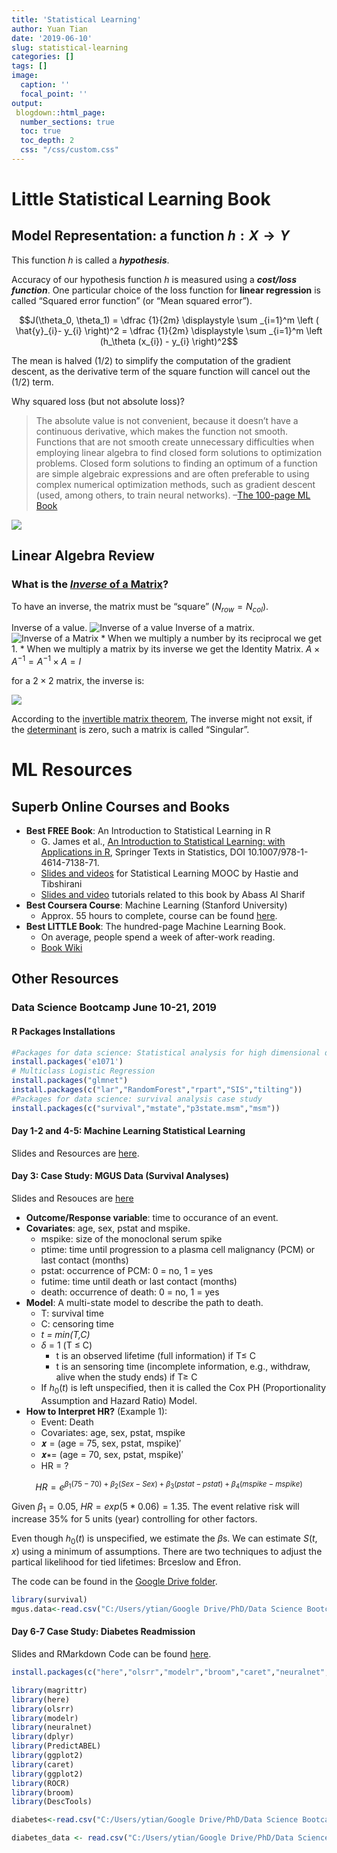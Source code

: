 ```yaml
---
title: 'Statistical Learning'
author: Yuan Tian
date: '2019-06-10'
slug: statistical-learning
categories: []
tags: []
image:
  caption: ''
  focal_point: ''
output: 
 blogdown::html_page:
  number_sections: true
  toc: true
  toc_depth: 2
  css: "/css/custom.css"
---
```


# Little Statistical Learning Book

## Model Representation: a function $h : X → Y$

This function $h$ is called a ***hypothesis***. 

Accuracy of our hypothesis function $h$ is measured using a ***cost/loss function***. One particular choice of the loss function for **linear regression** is called "Squared error function" (or "Mean squared error").  

$$J(\theta_0, \theta_1) = \dfrac {1}{2m} \displaystyle \sum _{i=1}^m \left ( \hat{y}_{i}- y_{i} \right)^2 = \dfrac {1}{2m} \displaystyle \sum _{i=1}^m \left (h_\theta (x_{i}) - y_{i} \right)^2$$

The mean is halved (1/2) to simplify the computation of the gradient descent, as the derivative term of the square function will cancel out the (1/2) term. 

Why squared loss (but not absolute loss)?  

> The absolute value is not convenient, because it doesn’t have a continuous derivative, which makes the function not smooth. Functions that are not smooth create unnecessary difficulties when employing linear algebra to find closed form solutions to optimization problems. Closed form solutions to finding an optimum of a function are simple algebraic expressions and are often preferable to using complex numerical optimization methods, such as gradient descent (used, among others, to train neural networks). --[The 100-page ML Book](http://themlbook.com/)


![](https://d3c33hcgiwev3.cloudfront.net/imageAssetProxy.v1/R2YF5Lj3EeajLxLfjQiSjg_110c901f58043f995a35b31431935290_Screen-Shot-2016-12-02-at-5.23.31-PM.png?expiry=1560643200000&hmac=s6t6cOn9_Fsy21OWELBBua4X19cicFE0OWO2RO1nhVE)


## Linear Algebra Review

### What is the [*Inverse* of a Matrix](https://www.mathsisfun.com/algebra/matrix-inverse.html)? 

To have an inverse, the matrix must be "square" ($N_{row} = N_{col}$). 

Inverse of a value. 
![Inverse of a value](https://www.mathsisfun.com/numbers/images/reciprocal-reciprocal.svg)
Inverse of a matrix.
![Inverse of a Matrix](https://www.mathsisfun.com/algebra/images/matrix-inverse-both.svg)
* When we multiply a number by its reciprocal we get 1. 
* When we multiply a matrix by its inverse we get the Identity Matrix. $A \times A^{-1}=A^{-1} \times A = I$

for a $2 \times 2$ matrix, the inverse is: 

![](https://www.mathsisfun.com/algebra/images/matrix-inverse-2x2.svg)

According to the [invertible matrix theorem](http://mathworld.wolfram.com/MatrixInverse.html), The inverse might not exsit, if the [determinant](https://www.mathsisfun.com/algebra/matrix-determinant.html) is zero, such a matrix is called "Singular". 

# ML Resources

## **Superb** Online Courses and Books

* **Best FREE Book**: An Introduction to Statistical Learning in R
  + G. James et al., [An Introduction to Statistical Learning: with Applications in R](http://www-bcf.usc.edu/~gareth/ISL/), Springer Texts in Statistics, DOI 10.1007/978-1-4614-7138-71.
  + [Slides and videos](https://www.r-bloggers.com/in-depth-introduction-to-machine-learning-in-15-hours-of-expert-videos/) for Statistical Learning MOOC by Hastie and Tibshirani
  + [Slides and video](https://www.alsharif.info/#!iom530/c21o7) tutorials related to this book by Abass Al Sharif 

* **Best Coursera Course**: Machine Learning (Stanford University)
  + Approx. 55 hours to complete, course can be found [here](https://www.coursera.org/learn/machine-learning/home/welcome). 

* **Best LITTLE Book**: The hundred-page Machine Learning Book.
  + On average, people spend a week of after-work reading.
  + [Book Wiki](http://themlbook.com/wiki/doku.php)

## Other Resources 

### Data Science Bootcamp June 10-21, 2019

#### R Packages Installations
```r
#Packages for data science: Statistical analysis for high dimensional data
install.packages('e1071')
# Multiclass Logistic Regression
install.packages("glmnet")
install.packages(c("lar","RandomForest","rpart","SIS","tilting"))
#Packages for data science: survival analysis case study
install.packages(c("survival","mstate","p3state.msm","msm"))
```
#### Day 1-2 and 4-5: Machine Learning Statistical Learning

Slides and Resources are [here](https://drive.google.com/drive/folders/1u8N6ISovKj680Yr3Sv5nUeIUFVaZKBK2?usp=sharing). 

#### Day 3: Case Study: MGUS Data (Survival Analyses)

Slides and Resouces are [here](https://drive.google.com/drive/folders/1kBWPsQ-fQJ1KbQw1OtOtlC69DEj_PuCm?usp=sharing)

* **Outcome/Response variable**: time to occurance of an event. 
* **Covariates**: age, sex, pstat and mspike. 
  + mspike: size of the monoclonal serum spike
  + ptime: time until progression to a plasma cell malignancy (PCM) or last contact (months)
  + pstat: occurrence of PCM: 0 = no, 1 = yes
  + futime: time until death or last contact (months)
  + death: occurrence of death: 0 = no, 1 = yes
* **Model**: A multi-state model to describe the path to death. 
  + T: survival time 
  + C: censoring time
  + *t = min(T,C)*
  + $\delta$ = 1 (T $\le$ C) 
    + t is an observed lifetime (full information) if T$\le$ C
    + t is an sensoring time (incomplete information, e.g., withdraw, alive when the study ends) if T$\ge$ C
  + If $h_0(t)$ is left unspecified, then it is called the Cox PH (Proportionality Assumption and Hazard Ratio) Model.

* **How to Interpret HR?** (Example 1):
  + Event: Death
  + Covariates: age, sex, pstat, mspike
  + 𝒙 = (age = 75, sex, pstat, mspike)′
  + 𝒙∗= (age = 70, sex, pstat, mspike)′
  + HR = ?

$$HR=e^{\beta_1(75-70) + \beta_2(Sex-Sex) +\beta_3(pstat-pstat) + \beta_4(mspike-mspike) }$$

Given $\beta_1 = 0.05$, $HR=exp(5*0.06)=1.35$. The event relative risk will increase 35% for 5 units (year) controlling for other factors. 

Even though $h_0(t)$ is unspecified, we estimate the $\beta$s. We can estimate $S(t,x)$ using a minimum of assumptions. There are two techniques to adjust the partical likelihood for tied lifetimes: Brceslow and Efron. 

The code can be found in the [Google Drive folder](https://drive.google.com/drive/folders/1u8N6ISovKj680Yr3Sv5nUeIUFVaZKBK2?usp=sharing). 
```r
library(survival)
mgus.data<-read.csv("C:/Users/ytian/Google Drive/PhD/Data Science Bootcamp June 10-21 2019/D3 Code/mgus.data.csv",header = TRUE)
```

#### Day 6-7 Case Study: Diabetes Readmission

Slides and RMarkdown Code can be found [here](https://drive.google.com/drive/folders/1x1UdOzKMrVC4GRqkHeglJhjAwlMDKDk0?usp=sharing). 

```r
install.packages(c("here","olsrr","modelr","broom","caret","neuralnet","DescTools","PredictABEL"))
```

```r
library(magrittr)
library(here)
library(olsrr)
library(modelr)
library(neuralnet)
library(dplyr)
library(PredictABEL)
library(ggplot2)
library(caret)
library(ggplot2)
library(ROCR)
library(broom)
library(DescTools)
```
```r
diabetes<-read.csv("C:/Users/ytian/Google Drive/PhD/Data Science Bootcamp June 10-21 2019/C3 Case Study_Diabetes/diabetes_data_full.csv")

diabetes_data <- read.csv("C:/Users/ytian/Google Drive/PhD/Data Science Bootcamp June 10-21 2019/C3 Case Study_Diabetes/diabetes_analytic_data.csv")
```


